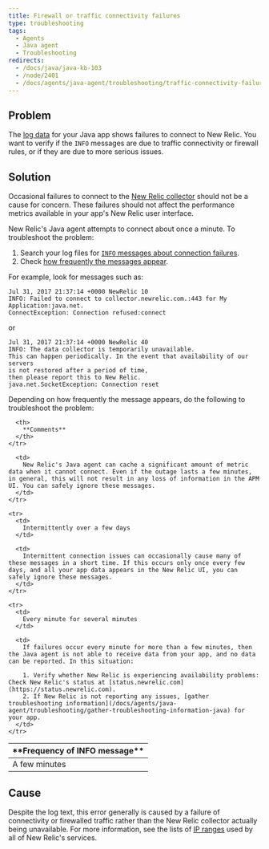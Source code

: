 ```yaml
---
title: Firewall or traffic connectivity failures
type: troubleshooting
tags:
  - Agents
  - Java agent
  - Troubleshooting
redirects:
  - /docs/java/java-kb-103
  - /node/2401
  - /docs/agents/java-agent/troubleshooting/traffic-connectivity-failure-java
---
```


## Problem

The [log data](/docs/agents/java-agent/troubleshooting/generate-debug-logs-troubleshooting-java) for your Java app shows failures to connect to New Relic. You want to verify if the `INFO` messages are due to traffic connectivity or firewall rules, or if they are due to more serious issues.

## Solution

Occasional failures to connect to the [New Relic collector](/docs/accounts-partnerships/education/getting-started-new-relic/glossary#collector) should not be a cause for concern. These failures should not affect the performance metrics available in your app's New Relic user interface.

New Relic's Java agent attempts to connect about once a minute. To troubleshoot the problem:

1. Search your log files for [`INFO` messages about connection failures](#info-messages).
2. Check [how frequently the messages appear](#message-frequency).

For example, look for messages such as:

```
Jul 31, 2017 21:37:14 +0000 NewRelic 10
INFO: Failed to connect to collector.newrelic.com.:443 for My Application:java.net.
ConnectException: Connection refused:connect
```

or

```
Jul 31, 2017 21:37:14 +0000 NewRelic 40
INFO: The data collector is temporarily unavailable.
This can happen periodically. In the event that availability of our servers 
is not restored after a period of time, 
then please report this to New Relic.
java.net.SocketException: Connection reset
```

Depending on how frequently the message appears, do the following to troubleshoot the problem:

<table>
  <thead>
    <tr>
      <th>
        **Frequency of INFO message**
      </th>

      <th>
        **Comments**
      </th>
    </tr>
  </thead>

  <tbody>
    <tr>
      <td>
        A few minutes
      </td>

      <td>
        New Relic's Java agent can cache a significant amount of metric data when it cannot connect. Even if the outage lasts a few minutes, in general, this will not result in any loss of information in the APM UI. You can safely ignore these messages.
      </td>
    </tr>

    <tr>
      <td>
        Intermittently over a few days
      </td>

      <td>
        Intermittent connection issues can occasionally cause many of these messages in a short time. If this occurs only once every few days, and all your app data appears in the New Relic UI, you can safely ignore these messages.
      </td>
    </tr>

    <tr>
      <td>
        Every minute for several minutes
      </td>

      <td>
        If failures occur every minute for more than a few minutes, then the Java agent is not able to receive data from your app, and no data can be reported. In this situation:

        1. Verify whether New Relic is experiencing availability problems: Check New Relic's status at [status.newrelic.com](https://status.newrelic.com).
        2. If New Relic is not reporting any issues, [gather troubleshooting information](/docs/agents/java-agent/troubleshooting/gather-troubleshooting-information-java) for your app.
      </td>
    </tr>
  </tbody>
</table>

## Cause

Despite the log text, this error generally is caused by a failure of connectivity or firewalled traffic rather than the New Relic collector actually being unavailable. For more information, see the lists of [IP ranges](/docs/apm/new-relic-apm/getting-started/networks) used by all of New Relic's services.
